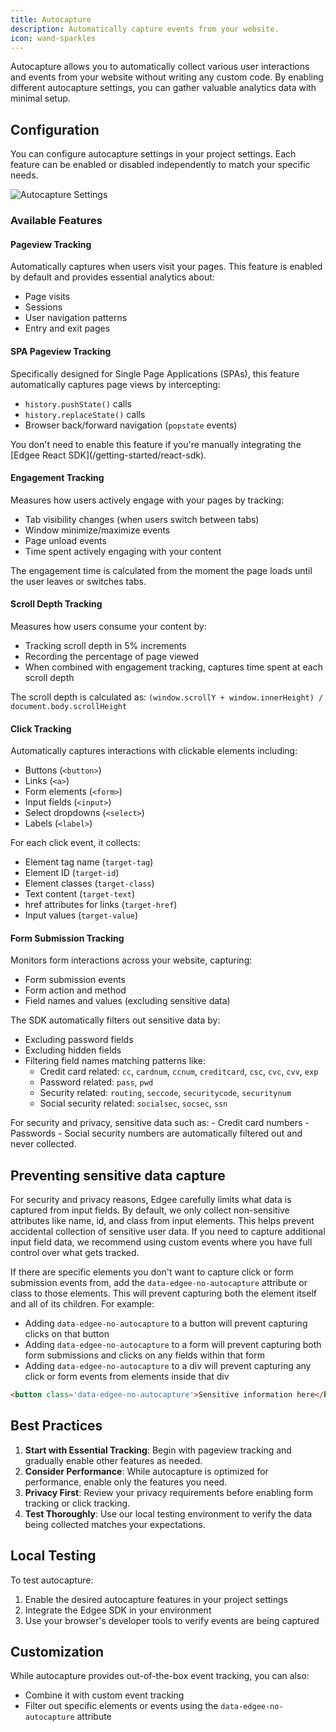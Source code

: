 ```yaml
---
title: Autocapture
description: Automatically capture events from your website.
icon: wand-sparkles
---
```



<EdgeeSdk />

Autocapture allows you to automatically collect various user interactions and events from your website without writing any custom code. 
By enabling different autocapture settings, you can gather valuable analytics data with minimal setup.

## Configuration

You can configure autocapture settings in your project settings. Each feature can be enabled or disabled independently to match your specific needs.

<Frame caption="Autocapture settings in your project dashboard">
  <img src="/images/autocapture.png" alt="Autocapture Settings" />
</Frame>

### Available Features

#### Pageview Tracking
Automatically captures when users visit your pages. This feature is enabled by default and provides essential analytics about:
- Page visits
- Sessions
- User navigation patterns
- Entry and exit pages

#### SPA Pageview Tracking
Specifically designed for Single Page Applications (SPAs), this feature automatically captures page views by intercepting:
- `history.pushState()` calls
- `history.replaceState()` calls
- Browser back/forward navigation (`popstate` events)

<Warning>
You don't need to enable this feature if you're manually integrating the [Edgee React SDK](/getting-started/react-sdk).
</Warning>

#### Engagement Tracking
Measures how users actively engage with your pages by tracking:
- Tab visibility changes (when users switch between tabs)
- Window minimize/maximize events
- Page unload events
- Time spent actively engaging with your content

The engagement time is calculated from the moment the page loads until the user leaves or switches tabs.

#### Scroll Depth Tracking
Measures how users consume your content by:
- Tracking scroll depth in 5% increments
- Recording the percentage of page viewed
- When combined with engagement tracking, captures time spent at each scroll depth

The scroll depth is calculated as: `(window.scrollY + window.innerHeight) / document.body.scrollHeight`

#### Click Tracking
Automatically captures interactions with clickable elements including:
- Buttons (`<button>`)
- Links (`<a>`)
- Form elements (`<form>`)
- Input fields (`<input>`)
- Select dropdowns (`<select>`)
- Labels (`<label>`)

For each click event, it collects:
- Element tag name (`target-tag`)
- Element ID (`target-id`)
- Element classes (`target-class`)
- Text content (`target-text`)
- href attributes for links (`target-href`)
- Input values (`target-value`)

#### Form Submission Tracking
Monitors form interactions across your website, capturing:
- Form submission events
- Form action and method
- Field names and values (excluding sensitive data)

The SDK automatically filters out sensitive data by:
- Excluding password fields
- Excluding hidden fields
- Filtering field names matching patterns like:
  - Credit card related: `cc`, `cardnum`, `ccnum`, `creditcard`, `csc`, `cvc`, `cvv`, `exp`
  - Password related: `pass`, `pwd`
  - Security related: `routing`, `seccode`, `securitycode`, `securitynum`
  - Social security related: `socialsec`, `socsec`, `ssn`

<Note>
For security and privacy, sensitive data such as:
- Credit card numbers
- Passwords
- Social security numbers
are automatically filtered out and never collected.
</Note>

## Preventing sensitive data capture

For security and privacy reasons, Edgee carefully limits what data is captured from input fields. 
By default, we only collect non-sensitive attributes like name, id, and class from input elements. 
This helps prevent accidental collection of sensitive user data. If you need to capture additional input field data, we recommend using custom events where you have full control over what gets tracked.

If there are specific elements you don't want to capture click or form submission events from, add the `data-edgee-no-autocapture` attribute or class to those elements. 
This will prevent capturing both the element itself and all of its children. For example:

- Adding `data-edgee-no-autocapture` to a button will prevent capturing clicks on that button
- Adding `data-edgee-no-autocapture` to a form will prevent capturing both form submissions and clicks on any fields within that form
- Adding `data-edgee-no-autocapture` to a div will prevent capturing any click or form events from elements inside that div

```html
<button class='data-edgee-no-autocapture'>Sensitive information here</button>
```


## Best Practices

1. **Start with Essential Tracking**: Begin with pageview tracking and gradually enable other features as needed.
2. **Consider Performance**: While autocapture is optimized for performance, enable only the features you need.
3. **Privacy First**: Review your privacy requirements before enabling form tracking or click tracking.
4. **Test Thoroughly**: Use our local testing environment to verify the data being collected matches your expectations.

## Local Testing

To test autocapture:

1. Enable the desired autocapture features in your project settings
2. Integrate the Edgee SDK in your environment
3. Use your browser's developer tools to verify events are being captured

## Customization

While autocapture provides out-of-the-box event tracking, you can also:
- Combine it with custom event tracking
- Filter out specific elements or events using the `data-edgee-no-autocapture` attribute


